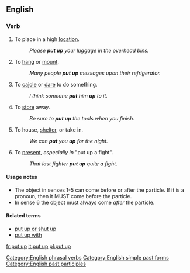 ==English==

===Verb===
{{en-verb|inf=to [[put]] [[up]]|puts up|putting up|put up}}

# {{transitive}}To place in a high [[location]].
#: ''Please '''put up''' your luggage in the overhead bins.''
# {{transitive}}To [[hang]] or [[mount]].
#: ''Many people '''put up''' messages upon their refrigerator.''
# {{idiom}}{{transitive}} To [[cajole]] or [[dare]] to do something.
#: ''I think someone '''put''' him '''up''' to it.''
# {{idiom}}{{transitive}} To [[store]] away.
#: ''Be sure to '''put up''' the tools when you finish.''
# {{idiom}}{{transitive}} To house, [[shelter]], or take in.
#: ''We can '''put''' you '''up''' for the night.''
# {{idiom}}{{transitive}} To [[present]], ''especially in'' "put up a fight".
#: ''That last fighter '''put up''' quite a fight.''

====Usage notes====
*The object in senses 1-5 can come before or after the particle. If it is a pronoun, then it MUST come before the particle. 
*In sense 6 the object must always come ''after'' the particle.

====Related terms====
*[[put up or shut up]]
*[[put up with]]

[[Category:English phrasal verbs]]
[[Category:English simple past forms]]
[[Category:English past participles]]

[[fr:put up]]
[[it:put up]]
[[pl:put up]]